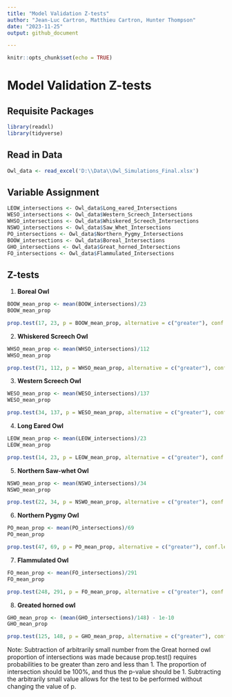 ```yaml
---
title: "Model Validation Z-tests"
author: "Jean-Luc Cartron, Matthieu Cartron, Hunter Thompson"
date: "2023-11-25"
output: github_document

---
```


```r
knitr::opts_chunk$set(echo = TRUE)
```

# Model Validation Z-tests

## Requisite Packages

```r
library(readxl)
library(tidyverse)

```

## Read in Data

```r
Owl_data <- read_excel('D:\\Data\\Owl_Simulations_Final.xlsx')

```

## Variable Assignment


```r
LEOW_intersections <- Owl_data$Long_eared_Intersections
WESO_intersections <- Owl_data$Western_Screech_Intersections
WHSO_intersections <- Owl_data$Whiskered_Screech_Intersections
NSWO_intersections <- Owl_data$Saw_Whet_Intersections
PO_intersections <- Owl_data$Northern_Pygmy_Intersections
BOOW_intersections <- Owl_data$Boreal_Intersections
GHO_intersections <- Owl_data$Great_horned_Intersections
FO_intersections <- Owl_data$Flammulated_Intersections
```


## Z-tests

1. **Boreal Owl**

```r
BOOW_mean_prop <- mean(BOOW_intersections)/23
BOOW_mean_prop

prop.test(17, 23, p = BOOW_mean_prop, alternative = c("greater"), conf.level = 0.95, correct = TRUE)
```
2. **Whiskered Screech Owl**

```r
WHSO_mean_prop <- mean(WHSO_intersections)/112
WHSO_mean_prop

prop.test(71, 112, p = WHSO_mean_prop, alternative = c("greater"), conf.level = 0.95, correct = TRUE)
```

3. **Western Screech Owl**

```r
WESO_mean_prop <- mean(WESO_intersections)/137
WESO_mean_prop

prop.test(34, 137, p = WESO_mean_prop, alternative = c("greater"), conf.level = 0.95, correct = TRUE)
```

4. **Long Eared Owl**

```r
LEOW_mean_prop <- mean(LEOW_intersections)/23
LEOW_mean_prop

prop.test(14, 23, p = LEOW_mean_prop, alternative = c("greater"), conf.level = 0.95, correct = TRUE)
```

5. **Northern Saw-whet Owl**

```r
NSWO_mean_prop <- mean(NSWO_intersections)/34
NSWO_mean_prop

prop.test(22, 34, p = NSWO_mean_prop, alternative = c("greater"), conf.level = 0.95, correct = TRUE)
```
6. **Northern Pygmy Owl**

```r
PO_mean_prop <- mean(PO_intersections)/69
PO_mean_prop

prop.test(47, 69, p = PO_mean_prop, alternative = c("greater"), conf.level = 0.95, correct = TRUE)
```
7. **Flammulated Owl**

```r
FO_mean_prop <- mean(FO_intersections)/291
FO_mean_prop

prop.test(248, 291, p = FO_mean_prop, alternative = c("greater"), conf.level = 0.95, correct = TRUE)
```
8. **Greated horned owl**

```r
GHO_mean_prop <- (mean(GHO_intersections)/148) - 1e-10
GHO_mean_prop

prop.test(125, 148, p = GHO_mean_prop, alternative = c("greater"), conf.level = 0.95, correct = TRUE)

```
Note: Subtraction of arbitrarily small number from the Great horned owl proportion of intersections was made because prop.test() requires probabilities to be greater than zero and less than 1. The proportion of intersection should be 100%, and thus the p-value should be 1. Subtracting the arbitrarily small value allows for the test to be performed without changing the value of p.










